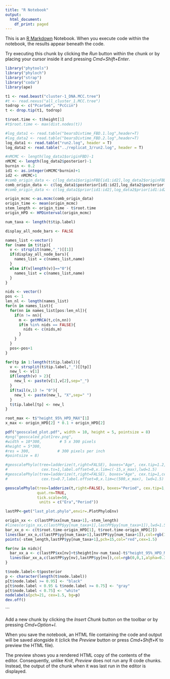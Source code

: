 ```yaml
---
title: "R Notebook"
output:
  html_document:
    df_print: paged
---
```


This is an [R Markdown](http://rmarkdown.rstudio.com) Notebook. When you execute code within the notebook, the results appear beneath the code. 

Try executing this chunk by clicking the *Run* button within the chunk or by placing your cursor inside it and pressing *Cmd+Shift+Enter*. 

```r
library("phytools")
library("phyloch")
library("strap")
library("coda")
library(ape)

t1 <- read.beast("cluster-1_DNA.MCC.tree")
#t <- read.nexus("all_cluster_1.MCC.tree")
todrop <- c("PcarSe6", "PcCcin")
t <- drop.tip(t1, todrop)

t$root.time <- t$height[1]
#t$root.time <- max(dist.nodes(t))

#log_data1 <- read.table("bearsDivtime_FBD.1.log",header=T)
#log_data2 <- read.table("bearsDivtime_FBD.2.log",header=T)
log_data1 <- read.table("run2.log", header = T)
log_data2 <- read.table("../replicat_3/run2.log", header = T)

#nMCMC <- length(log_data1$originFBD)-1
nMCMC <- length(log_data2$posterior)-1
burnin <- 0.2
id1 <- as.integer(nMCMC*burnin)+1
id2 <- nMCMC+1
#comb_origin_data <- c(log_data1$originFBD[id1:id2],log_data2$originFBD[id1:id2])
comb_origin_data <- c(log_data1$posterior[id1:id2],log_data2$posterior[id1:id2])
#comb_origin_data <- c(log_data1$prior[id1:id2],log_data2$prior[id1:id2])

origin_mcmc <-as.mcmc(comb_origin_data)
origin_time <- mean(origin_mcmc)
stem_length <- origin_time - t$root.time
origin_HPD <- HPDinterval(origin_mcmc)

num_taxa <- length(t$tip.label)

display_all_node_bars <- FALSE

names_list <-vector()
for (name in t$tip){
  v <- strsplit(name,"_")[[1]]
  if(display_all_node_bars){
  	names_list = c(names_list,name)
  }
  else if(v[length(v)]=="0"){
  	names_list = c(names_list,name)
  }
}

nids <- vector()
pos <- 1
len_nl <- length(names_list)
for(n in names_list){
  for(nn in names_list[pos:len_nl]){
    if(n != nn){
      m <- getMRCA(t,c(n,nn))
      if(m %in% nids == FALSE){
        nids <- c(nids,m)
      }
    }
  }
  pos<-pos+1
}

for(tp in 1:length(t$tip.label)){
  v <- strsplit(t$tip.label,"_")[[tp]]
  new_l <- v[1]
  if(length(v) > 2){
    new_l <- paste(v[1],v[2],sep="_")
  }
  if(tail(v,1) != "0"){
  	new_l <- paste(new_l, "X",sep=" ")
  }
  t$tip.label[tp] <- new_l
}

root_max <- t$"height_95%_HPD_MAX"[1]
x_max <- origin_HPD[2] * 0.1 + origin_HPD[2]

pdf("geoscaled_plot.pdf", width = 10, height = 5, pointsize = 8) 
#png("geoscaled_plot1rev.png",
#width = 10*300,        # 5 x 300 pixels
#height = 5*300,
#res = 300,            # 300 pixels per inch
#pointsize = 8) 

#geoscalePhylo(tree=ladderize(t,right=FALSE), boxes="Age", cex.tip=1.2,cex.age=1,
#				cex.ts=1,label.offset=0,x.lim=c(-15,x_max),lwd=1.5)
#geoscalePhylo(tree=ladderize(t,right=FALSE), boxes="Age", cex.tip=1,cex.age=1,
#				cex.ts=0.7,label.offset=0,x.lim=c(500,x_max), lwd=1.5)

geoscalePhylo(tree=ladderize(t,right=FALSE), boxes="Period", cex.tip=1,cex.age=1,cex.ts=0.9,label.offset=0,lwd=1.5,        
              quat.rm=TRUE,
              tick.scale=50,
               units = c("Era","Period"))

lastPP<-get("last_plot.phylo",envir=.PlotPhyloEnv)

origin_xx <- c(lastPP$xx[num_taxa+1],-stem_length)
#lines(origin_xx,c(lastPP$yy[num_taxa+1],lastPP$yy[num_taxa+1]),lwd=1.5,col="black")
bar_xx_o <- c(t$root.time-origin_HPD[1], t$root.time-origin_HPD[2])
lines(bar_xx_o,c(lastPP$yy[num_taxa+1],lastPP$yy[num_taxa+1]),col=rgb(1,0,0,alpha=0.3),lwd=8)
points(-stem_length,lastPP$yy[num_taxa+1],pch=15,col="red",cex=1.5)

for(nv in nids){
  bar_xx_a <- c(lastPP$xx[nv]+t$height[nv-num_taxa]-t$"height_95%_HPD_MIN"[nv-num_taxa], lastPP$xx[nv]-(t$"height_95%_HPD_MAX"[nv-num_taxa]-t$height[nv-num_taxa]))
  lines(bar_xx_a,c(lastPP$yy[nv],lastPP$yy[nv]),col=rgb(0,0,1,alpha=0.3),lwd=8)
}

t$node.label<-t$posterior
p <- character(length(t$node.label))
p[t$node.label >= 0.95] <- "black"
p[t$node.label < 0.95 & t$node.label >= 0.75] <- "gray"
p[t$node.label < 0.75] <- "white"
nodelabels(pch=21, cex=1.5, bg=p)
dev.off()


```
```

Add a new chunk by clicking the *Insert Chunk* button on the toolbar or by pressing *Cmd+Option+I*.

When you save the notebook, an HTML file containing the code and output will be saved alongside it (click the *Preview* button or press *Cmd+Shift+K* to preview the HTML file). 

The preview shows you a rendered HTML copy of the contents of the editor. Consequently, unlike *Knit*, *Preview* does not run any R code chunks. Instead, the output of the chunk when it was last run in the editor is displayed.

